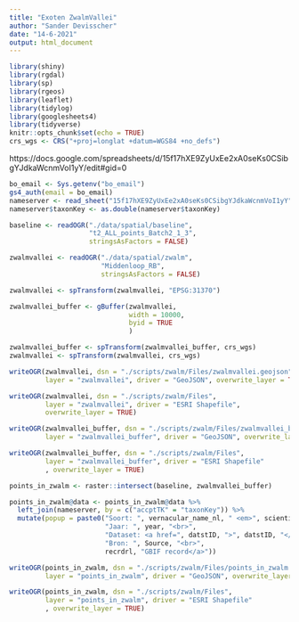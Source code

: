 ```yaml
---
title: "Exoten ZwalmVallei"
author: "Sander Devisscher"
date: "14-6-2021"
output: html_document
---
```


```r
library(shiny)
library(rgdal)
library(sp)
library(rgeos)
library(leaflet)
library(tidylog)
library(googlesheets4)
library(tidyverse)
knitr::opts_chunk$set(echo = TRUE)
crs_wgs <- CRS("+proj=longlat +datum=WGS84 +no_defs")
```

https://docs.google.com/spreadsheets/d/15f17hXE9ZyUxEe2xA0seKs0CSibgYJdkaWcnmVoI1yY/edit#gid=0

```r
bo_email <- Sys.getenv("bo_email")
gs4_auth(email = bo_email)
nameserver <- read_sheet("15f17hXE9ZyUxEe2xA0seKs0CSibgYJdkaWcnmVoI1yY")
nameserver$taxonKey <- as.double(nameserver$taxonKey)
```

```r
baseline <- readOGR("./data/spatial/baseline", 
                    "t2_ALL_points_Batch2_1_3", 
                    stringsAsFactors = FALSE)

zwalmvallei <- readOGR("./data/spatial/zwalm", 
                       "Middenloop_RB", 
                       stringsAsFactors = FALSE)

zwalmvallei <- spTransform(zwalmvallei, "EPSG:31370")

zwalmvallei_buffer <- gBuffer(zwalmvallei,
                              width = 10000,
                              byid = TRUE
                              )

zwalmvallei_buffer <- spTransform(zwalmvallei_buffer, crs_wgs)
zwalmvallei <- spTransform(zwalmvallei, crs_wgs)

writeOGR(zwalmvallei, dsn = "./scripts/zwalm/Files/zwalmvallei.geojson", 
         layer = "zwalmvallei", driver = "GeoJSON", overwrite_layer = TRUE)

writeOGR(zwalmvallei, dsn = "./scripts/zwalm/Files", 
         layer = "zwalmvallei", driver = "ESRI Shapefile", 
         overwrite_layer = TRUE)

writeOGR(zwalmvallei_buffer, dsn = "./scripts/zwalm/Files/zwalmvallei_buffer.geojson", 
         layer = "zwalmvallei_buffer", driver = "GeoJSON", overwrite_layer = TRUE)

writeOGR(zwalmvallei_buffer, dsn = "./scripts/zwalm/Files", 
         layer = "zwalmvallei_buffer", driver = "ESRI Shapefile"
         , overwrite_layer = TRUE)
```

```r
points_in_zwalm <- raster::intersect(baseline, zwalmvallei_buffer)

points_in_zwalm@data <- points_in_zwalm@data %>% 
  left_join(nameserver, by = c("accptTK" = "taxonKey")) %>% 
  mutate(popup = paste0("Soort: ", vernacular_name_nl, " <em>", scientific_name ,"</em><br>",
                        "Jaar: ", year, "<br>",
                        "Dataset: <a href=", datstID, ">", datstID, "</a><br>",
                        "Bron: ", Source, "<br>",
                        recrdrl, "GBIF record</a>"))

writeOGR(points_in_zwalm, dsn = "./scripts/zwalm/Files/points_in_zwalm.geojson", 
         layer = "points_in_zwalm", driver = "GeoJSON", overwrite_layer = TRUE)

writeOGR(points_in_zwalm, dsn = "./scripts/zwalm/Files", 
         layer = "points_in_zwalm", driver = "ESRI Shapefile"
         , overwrite_layer = TRUE)

```

